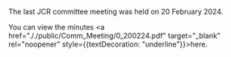 
The last JCR committee meeting was held on  20 February 2024. 

You can view the minutes <a href="././public/Comm_Meeting/0_200224.pdf" target="_blank" rel="noopener" style={{textDecoration: "underline"}}>here</a>. 